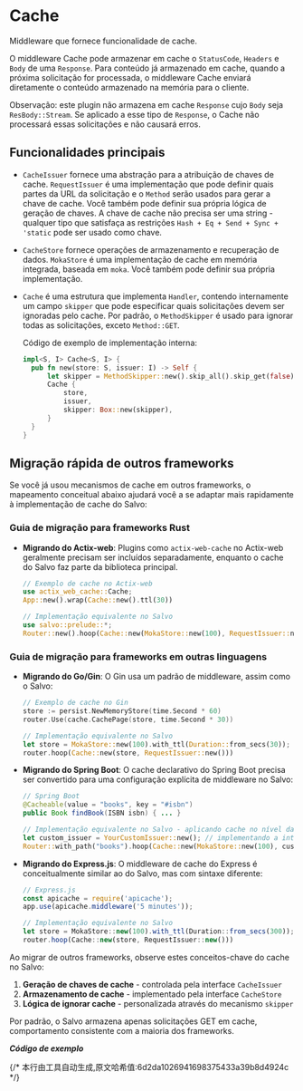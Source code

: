 # Cache 

Middleware que fornece funcionalidade de cache.

O middleware Cache pode armazenar em cache o `StatusCode`, `Headers` e `Body` de uma `Response`. Para conteúdo já armazenado em cache, quando a próxima solicitação for processada, o middleware Cache enviará diretamente o conteúdo armazenado na memória para o cliente.

Observação: este plugin não armazena em cache `Response` cujo `Body` seja `ResBody::Stream`. Se aplicado a esse tipo de `Response`, o Cache não processará essas solicitações e não causará erros.

## Funcionalidades principais

- `CacheIssuer` fornece uma abstração para a atribuição de chaves de cache. `RequestIssuer` é uma implementação que pode definir quais partes da URL da solicitação e o `Method` serão usados para gerar a chave de cache. Você também pode definir sua própria lógica de geração de chaves. A chave de cache não precisa ser uma string - qualquer tipo que satisfaça as restrições `Hash + Eq + Send + Sync + 'static` pode ser usado como chave.

- `CacheStore` fornece operações de armazenamento e recuperação de dados. `MokaStore` é uma implementação de cache em memória integrada, baseada em `moka`. Você também pode definir sua própria implementação.

- `Cache` é uma estrutura que implementa `Handler`, contendo internamente um campo `skipper` que pode especificar quais solicitações devem ser ignoradas pelo cache. Por padrão, o `MethodSkipper` é usado para ignorar todas as solicitações, exceto `Method::GET`.

  Código de exemplo de implementação interna:

  ```rust
  impl<S, I> Cache<S, I> {
    pub fn new(store: S, issuer: I) -> Self {
        let skipper = MethodSkipper::new().skip_all().skip_get(false);
        Cache {
            store,
            issuer,
            skipper: Box::new(skipper),
        }
    }
  }
  ```

## Migração rápida de outros frameworks

Se você já usou mecanismos de cache em outros frameworks, o mapeamento conceitual abaixo ajudará você a se adaptar mais rapidamente à implementação de cache do Salvo:

### Guia de migração para frameworks Rust

- **Migrando do Actix-web**: Plugins como `actix-web-cache` no Actix-web geralmente precisam ser incluídos separadamente, enquanto o cache do Salvo faz parte da biblioteca principal.

  ```rust
  // Exemplo de cache no Actix-web
  use actix_web_cache::Cache;
  App::new().wrap(Cache::new().ttl(30))

  // Implementação equivalente no Salvo
  use salvo::prelude::*;
  Router::new().hoop(Cache::new(MokaStore::new(100), RequestIssuer::new()))
  ```

### Guia de migração para frameworks em outras linguagens

- **Migrando do Go/Gin**: O Gin usa um padrão de middleware, assim como o Salvo:

  ```go
  // Exemplo de cache no Gin
  store := persist.NewMemoryStore(time.Second * 60)
  router.Use(cache.CachePage(store, time.Second * 30))
  ```

  ```rust
  // Implementação equivalente no Salvo
  let store = MokaStore::new(100).with_ttl(Duration::from_secs(30));
  router.hoop(Cache::new(store, RequestIssuer::new()))
  ```

- **Migrando do Spring Boot**: O cache declarativo do Spring Boot precisa ser convertido para uma configuração explícita de middleware no Salvo:

  ```java
  // Spring Boot
  @Cacheable(value = "books", key = "#isbn")
  public Book findBook(ISBN isbn) { ... }
  ```
  ```rust
  // Implementação equivalente no Salvo - aplicando cache no nível da rota
  let custom_issuer = YourCustomIssuer::new(); // implementando a interface CacheIssuer
  Router::with_path("books").hoop(Cache::new(MokaStore::new(100), custom_issuer))
  ```

- **Migrando do Express.js**: O middleware de cache do Express é conceitualmente similar ao do Salvo, mas com sintaxe diferente:

  ```javascript
  // Express.js
  const apicache = require('apicache');
  app.use(apicache.middleware('5 minutes'));

  // Implementação equivalente no Salvo
  let store = MokaStore::new(100).with_ttl(Duration::from_secs(300));
  router.hoop(Cache::new(store, RequestIssuer::new()))
  ```

Ao migrar de outros frameworks, observe estes conceitos-chave do cache no Salvo:

1. **Geração de chaves de cache** - controlada pela interface `CacheIssuer`
2. **Armazenamento de cache** - implementado pela interface `CacheStore`
3. **Lógica de ignorar cache** - personalizada através do mecanismo `skipper`

Por padrão, o Salvo armazena apenas solicitações GET em cache, comportamento consistente com a maioria dos frameworks.

_**Código de exemplo**_


<Tabs>
  <Tab label="main.rs">
    <CacheSimpleCode />
  </Tab>
  <Tab label="Cargo.toml">
    <CacheSimpleCargoCode />
  </Tab>
</Tabs>
{/* 本行由工具自动生成,原文哈希值:6d2da1026941698375433a39b8d4924c */}